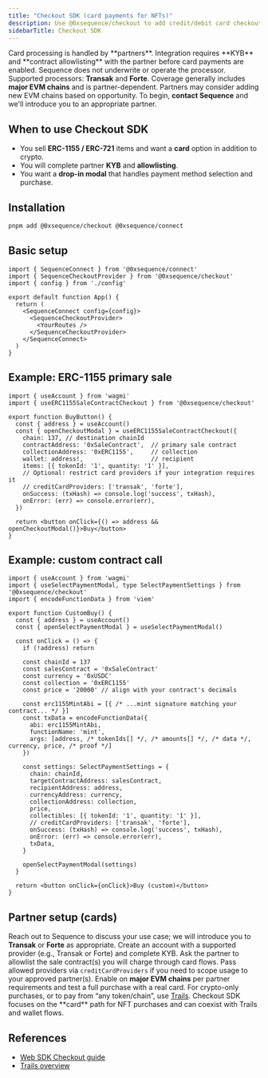 ```yaml
---
title: "Checkout SDK (card payments for NFTs)"
description: Use @0xsequence/checkout to add credit/debit card checkout for NFT purchases via partners (e.g., Transak, Forte).
sidebarTitle: Checkout SDK
---
```


<Warning>
Card processing is handled by **partners**. Integration requires **KYB** and **contract allowlisting** with the partner before card payments are enabled. Sequence does not underwrite or operate the processor.
</Warning>

<Info>
Supported processors: <strong>Transak</strong> and <strong>Forte</strong>.
Coverage generally includes <strong>major EVM chains</strong> and is partner-dependent. Partners may consider adding new EVM chains based on opportunity. To begin, <strong>contact Sequence</strong> and we'll introduce you to an appropriate partner.
</Info>

## When to use Checkout SDK

- You sell **ERC-1155 / ERC-721** items and want a **card** option in addition to crypto.  
- You will complete partner **KYB** and **allowlisting**.  
- You want a **drop-in modal** that handles payment method selection and purchase.

## Installation

```bash
pnpm add @0xsequence/checkout @0xsequence/connect
```

## Basic setup

```tsx
import { SequenceConnect } from '@0xsequence/connect'
import { SequenceCheckoutProvider } from '@0xsequence/checkout'
import { config } from './config'

export default function App() {
  return (
    <SequenceConnect config={config}>
      <SequenceCheckoutProvider>
        <YourRoutes />
      </SequenceCheckoutProvider>
    </SequenceConnect>
  )
}
```

## Example: ERC-1155 primary sale

```tsx
import { useAccount } from 'wagmi'
import { useERC1155SaleContractCheckout } from '@0xsequence/checkout'

export function BuyButton() {
  const { address } = useAccount()
  const { openCheckoutModal } = useERC1155SaleContractCheckout({
    chain: 137, // destination chainId
    contractAddress: '0xSaleContract',  // primary sale contract
    collectionAddress: '0xERC1155',     // collection
    wallet: address!,                   // recipient
    items: [{ tokenId: '1', quantity: '1' }],
    // Optional: restrict card providers if your integration requires it
    // creditCardProviders: ['transak', 'forte'],
    onSuccess: (txHash) => console.log('success', txHash),
    onError: (err) => console.error(err),
  })

  return <button onClick={() => address && openCheckoutModal()}>Buy</button>
}
```

## Example: custom contract call

```tsx
import { useAccount } from 'wagmi'
import { useSelectPaymentModal, type SelectPaymentSettings } from '@0xsequence/checkout'
import { encodeFunctionData } from 'viem'

export function CustomBuy() {
  const { address } = useAccount()
  const { openSelectPaymentModal } = useSelectPaymentModal()

  const onClick = () => {
    if (!address) return

    const chainId = 137
    const salesContract = '0xSaleContract'
    const currency = '0xUSDC'
    const collection = '0xERC1155'
    const price = '20000' // align with your contract's decimals

    const erc1155MintAbi = [{ /* ...mint signature matching your contract... */ }]
    const txData = encodeFunctionData({
      abi: erc1155MintAbi,
      functionName: 'mint',
      args: [address, /* tokenIds[] */, /* amounts[] */, /* data */, currency, price, /* proof */]
    })

    const settings: SelectPaymentSettings = {
      chain: chainId,
      targetContractAddress: salesContract,
      recipientAddress: address,
      currencyAddress: currency,
      collectionAddress: collection,
      price,
      collectibles: [{ tokenId: '1', quantity: '1' }],
      // creditCardProviders: ['transak', 'forte'],
      onSuccess: (txHash) => console.log('success', txHash),
      onError: (err) => console.error(err),
      txData,
    }

    openSelectPaymentModal(settings)
  }

  return <button onClick={onClick}>Buy (custom)</button>
}
```

## Partner setup (cards)

<Steps>
  <Step title="Contact Sequence">
    Reach out to Sequence to discuss your use case; we will introduce you to <strong>Transak</strong> or <strong>Forte</strong> as appropriate.
  </Step>
  <Step title="Partner account & KYB">
    Create an account with a supported provider (e.g., Transak or Forte) and complete KYB.
  </Step>
  <Step title="Allowlist contracts">
    Ask the partner to allowlist the sale contract(s) you will charge through card flows.
  </Step>
  <Step title="Configure providers">
    Pass allowed providers via <code>creditCardProviders</code> if you need to scope usage to your approved partner(s).
  </Step>
  <Step title="Go live">
    Enable on <strong>major EVM chains</strong> per partner requirements and test a full purchase with a real card.
  </Step>
</Steps>

<Info>
For crypto-only purchases, or to pay from “any token/chain”, use <a href="/solutions/payments/trails">Trails</a>. Checkout SDK focuses on the **card** path for NFT purchases and can coexist with Trails and wallet flows.
</Info>

## References

- [Web SDK Checkout guide](/sdk/web/guides/checkout)
- [Trails overview](/solutions/payments/trails)
